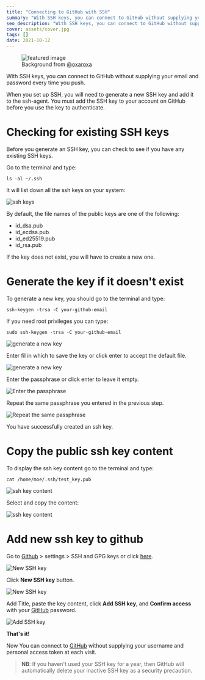 ---
title: "Connecting to GitHub with SSH"
summary: "With SSH keys, you can connect to GitHub without supplying your email and password every time you push. When you set up SSH, you will need to generate a new SSH key and add it to the ssh-agent. You must add the SSH key to your account on GitHub before you use the key to authenticate."
seo_description: "With SSH keys, you can connect to GitHub without supplying your email and password every time you push."
cover: assets/cover.jpg
tags: []
date: 2021-10-12
---

<!-- Don't remove figure -->

<figure>
  <img src="./assets/cover.jpg" alt="featured image" title="Connecting to GitHub with SSH" />
  <figcaption>
    Background from
    <a href="https://unsplash.com/@oxaroxa" target="_blank">
      @oxaroxa
    </a>
  </figcaption>
</figure>

With SSH keys, you can connect to GitHub without supplying your email and password every time you push.

When you set up SSH, you will need to generate a new SSH key and add it to the ssh-agent. You must add the SSH key to your account on GitHub before you use the key to authenticate.

# Checking for existing SSH keys

Before you generate an SSH key, you can check to see if you have any existing SSH keys.

Go to the terminal and type:

```
ls -al ~/.ssh
```

It will list down all the ssh keys on your system:

![ssh keys](./assets/1.jpg)

By default, the file names of the public keys are one of the following:

- id_dsa.pub
- id_ecdsa.pub
- id_ed25519.pub
- id_rsa.pub

If the key does not exist, you will have to create a new one.

# Generate the key if it doesn't exist

To generate a new key, you should go to the terminal and type:

```
ssh-keygen -trsa -C your-github-email
```

If you need root privileges you can type:

```
sudo ssh-keygen -trsa -C your-github-email
```

![generate a new key](./assets/2.jpg)

Enter fil in which to save the key or click enter to accept the default file.

![generate a new key](./assets/3.jpg)

Enter the passphrase or click enter to leave it empty.

![Enter the passphrase](./assets/4.jpg)

Repeat the same passphrase you entered in the previous step.

![Repeat the same passphrase](./assets/5.jpg)

You have successfully created an ssh key.

# Copy the public ssh key content

To display the ssh key content go to the terminal and type:

```
cat /home/moe/.ssh/test_key.pub
```

![ssh key content](./assets/6.jpg)

Select and copy the content:

![ssh key content](./assets/7.jpg)

# Add new ssh key to github

Go to [Github][1] > settings > SSH and GPG keys or click [here](https://github.com/settings/keys).

![New SSH key](./assets/8.png)

Click **New SSH key** button.

![New SSH key](./assets/9.png)

Add Title, paste the key content, click **Add SSH key**, and **Confirm access** with your [GitHub][1] password.

![Add SSH key](./assets/10.png)

**That's it!**

Now You can connect to [GitHub][1] without supplying your username and personal access token at each visit.

> **NB**: If you haven't used your SSH key for a year, then GitHub will automatically delete your inactive SSH key as a security precaution.

[1]: https://github.com/
